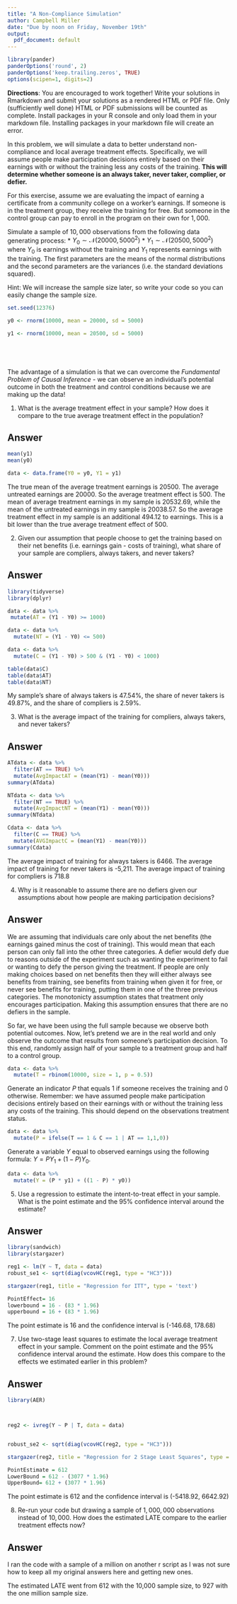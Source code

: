 ```yaml
---
title: "A Non-Compliance Simulation"
author: Campbell Miller
date: "Due by noon on Friday, November 19th"
output:
  pdf_document: default
---
```


```r
library(pander)
panderOptions('round', 2)
panderOptions('keep.trailing.zeros', TRUE)
options(scipen=1, digits=2)
```

__Directions__: You are encouraged to work together! Write your solutions in Rmarkdown and submit your solutions as a rendered HTML or PDF file. Only (sufficiently well done) HTML or PDF submissions will be counted as complete. Install packages in your R console and only load them in your markdown file. Installing packages in your markdown file will create an error. 



In this problem, we will simulate a data to better understand non-compliance and local average treatment effects. Specifically, we will assume people make participation decisions entirely based on their earnings with or without the training less any costs of the training. __This will determine whether someone is an always taker, never taker, complier, or defier.__

For this exercise, assume we are evaluating the impact of earning a certificate from a community college on a worker's earnings. If someone is in the treatment group, they receive the training for free. But someone in the control group can pay to enroll in the program on their own for $1,000$.

Simulate a sample of $10,000$ observations from the following data generating process:
* $Y_0 \sim \mathcal{N}(20000,5000^2)$
* $Y_1 \sim \mathcal{N}(20500,5000^2)$
where $Y_0$ is earnings without the training and $Y_1$ represents earnings with the training. The first parameters are the means of the normal distributions and the second parameters are the variances (i.e. the standard deviations squared).

Hint: We will increase the sample size later, so write your code so you can easily change the sample size.

```r
set.seed(12376)

y0 <- rnorm(10000, mean = 20000, sd = 5000)

y1 <- rnorm(10000, mean = 20500, sd = 5000)






```

The advantage of a simulation is that we can overcome the *Fundamental Problem of Causal Inference* - we can observe an individual's potential outcome in both the treatment and control conditions because we are making up the data!



1. What is the average treatment effect in your sample? How does it compare to the true average treatment effect in the population?

## Answer

```r
mean(y1)
mean(y0)

data <- data.frame(Y0 = y0, Y1 = y1)

```
The true mean of the average treatment earnings is 20500. The average untreated earnings are 20000. So the average treatment effect is 500. The mean of average treatment earnings in my sample is 20532.69, while the mean of the untreated earnings in my sample is 20038.57. So the average treatment effect in my sample is an additional 494.12 to earnings. This is a bit lower than the true average treatment effect of 500.




2. Given our assumption that people choose to get the training based on their net benefits (i.e. earnings gain - costs of training), what share of your sample are compliers, always takers, and never takers?

## Answer
```r
library(tidyverse)
library(dplyr)

data <- data %>%
 mutate(AT = (Y1 - Y0) >= 1000)

data <- data %>%
  mutate(NT = (Y1 - Y0) <= 500)

data <- data %>%
  mutate(C = (Y1 - Y0) > 500 & (Y1 - Y0) < 1000)

table(data$C)
table(data$AT)
table(data$NT)
```
My sample's share of always takers is 47.54%, the share of never takers is 49.87%, and the share of compliers is 2.59%.


3. What is the average impact of the training for compliers, always takers, and never takers? 


## Answer
```r
ATdata <- data %>%
  filter(AT == TRUE) %>%
  mutate(AvgImpactAT = (mean(Y1) - mean(Y0))) 
summary(ATdata)

NTdata <- data %>%
  filter(NT == TRUE) %>%
  mutate(AvgImpactNT = (mean(Y1) - mean(Y0)))
summary(NTdata)

Cdata <- data %>%
  filter(C == TRUE) %>%
  mutate(AVGImpactC = (mean(Y1) - mean(Y0)))
summary(Cdata)
```
The average impact of training for always takers is 6466. The average impact of training for never takers is -5,211. The average impact of training for compliers is 718.8

 4. Why is it reasonable to assume there are no defiers given our assumptions about how people are making participation decisions?

## Answer

We are assuming that individuals care only about the net benefits (the earnings gained minus the cost of training). This would mean that each person can only fall into the other three categories. A defier would defy due to reasons outside of the experiment such as wanting the experiment to fail or wanting to defy the person giving the treatment. If people are only making choices based on net benefits then they will either always see benefits from training, see benefits from training when given it for free, or never see benefits for training, putting them in one of the three previous categories. The monotonicty assumption states that treatment only encourages participation. Making this assumption ensures that there are no defiers in the sample.


So far, we have been using the full sample because we observe both potential outcomes. Now, let's pretend we are in the real world and only observe the outcome that results from someone's participation decision. To this end, randomly assign half of your sample to a treatment group and half to a control group.

```r
data <- data %>%
  mutate(T = rbinom(10000, size = 1, p = 0.5))


```

Generate an indicator $P$ that equals 1 if someone receives the training and 0 otherwise. Remember: we have assumed people make participation decisions entirely based on their earnings with or without the training less any costs of the training. This should depend on the observations treatment status.

```r
data <- data %>%
  mutate(P = ifelse(T == 1 & C == 1 | AT == 1,1,0))

```

Generate a variable $Y$ equal to observed earnings using the following formula: $Y=PY_1+(1-P)Y_0$.


```r
data <- data %>%
  mutate(Y = (P * y1) + ((1 - P) * y0))

```


5. Use a regression to estimate the intent-to-treat effect in your sample. What is the point estimate and  the 95\% confidence interval around the estimate?


## Answer

```r
library(sandwich)
library(stargazer)

reg1 <- lm(Y ~ T, data = data)
robust_se1 <- sqrt(diag(vcovHC(reg1, type = "HC3")))

stargazer(reg1, title = "Regression for ITT", type = 'text')

PointEffect= 16
lowerbound = 16 - (83 * 1.96)
upperbound = 16 + (83 * 1.96)


```

The point estimate is 16 and the confidence interval is (-146.68, 178.68)

7. Use two-stage least squares to estimate the local average treatment effect in your sample. Comment on the point estimate and the 95\% confidence interval around the estimate. How does this compare to the effects we estimated earlier in this problem?

## Answer

```r
library(AER)



reg2 <- ivreg(Y ~ P | T, data = data)


robust_se2 <- sqrt(diag(vcovHC(reg2, type = "HC3")))

stargazer(reg2, title = "Regression for 2 Stage Least Squares", type = 'text')

PointEstimate = 612
LowerBound = 612 - (3077 * 1.96)
UpperBound= 612 + (3077 * 1.96)

```
The point estimate is 612 and the confidence interval is (-5418.92, 6642.92)



8. Re-run your code but drawing a sample of $1,000,000$ observations instead of $10,000$. How does the estimated LATE compare to the earlier treatment effects now?

## Answer

I ran the code with a sample of a million on another r script as I was not sure how to keep all my original answers here and getting new ones.

The estimated LATE went from 612 with the 10,000 sample size, to 927 with the one million sample size.
